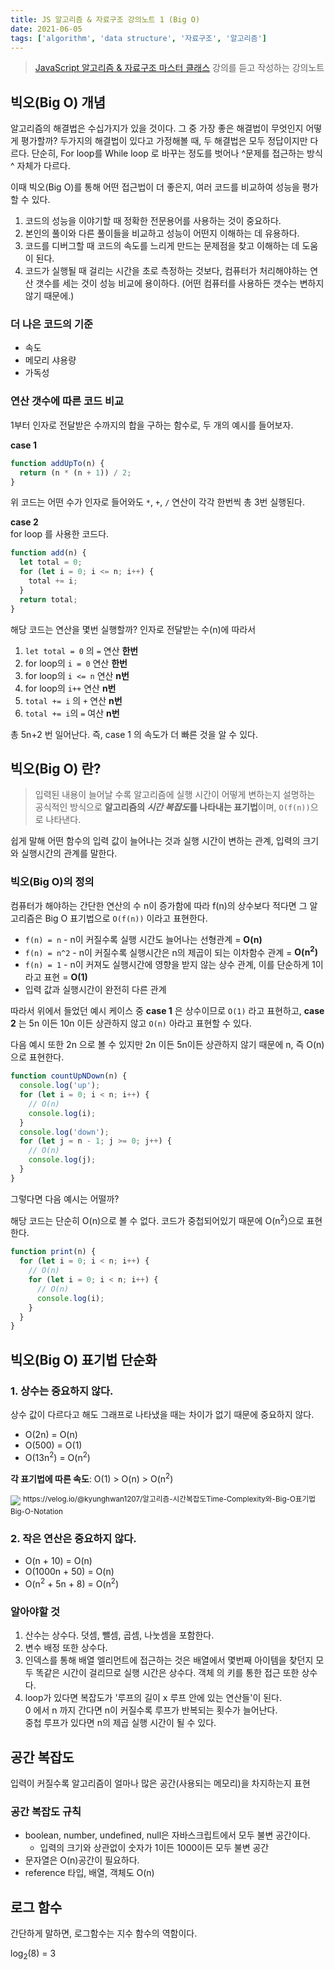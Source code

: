 ```yaml
---
title: JS 알고리즘 & 자료구조 강의노트 1 (Big O)
date: 2021-06-05
tags: ['algorithm', 'data structure', '자료구조', '알고리즘']
---
```


> [JavaScript 알고리즘 & 자료구조 마스터 클래스](!https://www.udemy.com/course/best-javascript-data-structures/) 강의를 듣고 작성하는 강의노트

## 빅오(Big O) 개념

알고리즘의 해결법은 수십가지가 있을 것이다. 그 중 가장 좋은 해결법이 무엇인지 어떻게 평가할까? 두가지의 해결법이 있다고 가정해볼 때, 두 해결법은 모두 정답이지만 다르다. 단순히, For loop를 While loop 로 바꾸는 정도를 벗어나 ^문제를 접근하는 방식^ 자체가 다르다.

이때 빅오(Big O)를 통해 어떤 접근법이 더 좋은지, 여러 코드를 비교하여 성능을 평가할 수 있다.

1. 코드의 성능을 이야기할 때 정확한 전문용어를 사용하는 것이 중요하다.
2. 본인의 풀이와 다른 풀이들을 비교하고 성능이 어떤지 이해하는 데 유용하다.
3. 코드를 디버그할 때 코드의 속도를 느리게 만드는 문제점을 찾고 이해하는 데 도움이 된다.
4. 코드가 실행될 때 걸리는 시간을 초로 측정하는 것보다, 컴퓨터가 처리해야하는 연산 갯수를 세는 것이 성능 비교에 용이하다.
   (어떤 컴퓨터를 사용하든 갯수는 변하지 않기 때문에.)

### 더 나은 코드의 기준

- 속도
- 메모리 샤용량
- 가독성

### 연산 갯수에 따른 코드 비교

1부터 인자로 전달받은 수까지의 합을 구하는 함수로, 두 개의 예시를 들어보자.

**case 1**

```js
function addUpTo(n) {
  return (n * (n + 1)) / 2;
}
```

위 코드는 어떤 수가 인자로 들어와도 `*`, `+`, `/` 연산이 각각 한번씩 총 3번 실행된다.

**case 2**  
for loop 를 사용한 코드다.

```js
function add(n) {
  let total = 0;
  for (let i = 0; i <= n; i++) {
    total += i;
  }
  return total;
}
```

해당 코드는 연산을 몇번 실행할까? 인자로 전달받는 수(n)에 따라서

1. `let total = 0` 의 `=` 연산 **한번**
2. for loop의 `i = 0` 연산 **한번**
3. for loop의 `i <= n` 연산 **n번**
4. for loop의 `i++` 연산 **n번**
5. `total += i` 의 `+` 연산 **n번**
6. `total += i`의 `=` 여산 **n번**

총 5n+2 번 일어난다. 즉, case 1 의 속도가 더 빠른 것을 알 수 있다.

## 빅오(Big O) 란?

> 입력된 내용이 늘어날 수록 알고리즘에 실행 시간이 어떻게 변하는지 설명하는 공식적인 방식으로 **알고리즘의 *시간 복잡도*를 나타내는 표기법**이며, `O(f(n))`으로 나타낸다.

쉽게 말해 어떤 함수의 입력 값이 늘어나는 것과 실행 시간이 변하는 관계, 입력의 크기와 실행시간의 관계를 말한다.

### 빅오(Big O)의 정의

컴퓨터가 해야하는 간단한 연산의 수 n이 증가함에 따라 f(n)의 상수보다 적다면 그 알고리즘은 Big O 표기법으로 `O(f(n))` 이라고 표현한다.

- `f(n) = n` - n이 커질수록 실행 시간도 늘어나는 선형관계 = **O(n)**
- `f(n) = n^2` - n이 커질수록 실행시간은 n의 제곱이 되는 이차함수 관계 = **O(n<sup>2</sup>)**
- `f(n) = 1` - n이 커져도 실행시간에 영향을 받지 않는 상수 관계, 이를 단순하게 1이라고 표현 = **O(1)**
- 입력 값과 실행시간이 완전히 다른 관계

따라서 위에서 들었던 예시 케이스 중 **case 1** 은 상수이므로 `O(1)` 라고 표현하고, **case 2** 는 5n 이든 10n 이든 상관하지 않고 `O(n)` 아라고 표현할 수 있다.

다음 예시 또한 2n 으로 볼 수 있지만 2n 이든 5n이든 상관하지 않기 때문에 n, 즉 O(n)으로 표현한다.

```js
function countUpNDown(n) {
  console.log('up');
  for (let i = 0; i < n; i++) {
    // O(n)
    console.log(i);
  }
  console.log('down');
  for (let j = n - 1; j >= 0; j++) {
    // O(n)
    console.log(j);
  }
}
```

그렇다면 다음 예시는 어떨까?

해당 코드는 단순히 O(n)으로 볼 수 없다. 코드가 중첩되어있기 때문에 O(n<sup>2</sup>)으로 표현한다.

```js
function print(n) {
  for (let i = 0; i < n; i++) {
    // O(n)
    for (let i = 0; i < n; i++) {
      // O(n)
      console.log(i);
    }
  }
}
```

## 빅오(Big O) 표기법 단순화

### 1. 상수는 중요하지 않다.

상수 값이 다르다고 해도 그래프로 나타냈을 때는 차이가 없기 때문에 중요하지 않다.

- O(2n) = O(n)
- O(500) = O(1)
- O(13n<sup>2</sup>) = O(n<sup>2</sup>)

**각 표기법에 따른 속도**: O(1) > O(n) > O(n<sup>2</sup>)

<img src="/notes/algorithm/big-o.jpg" />
<sup>
  https://velog.io/@kyunghwan1207/알고리즘-시간복잡도Time-Complexity와-Big-O표기법Big-O-Notation
</sup>

### 2. 작은 연산은 중요하지 않다.

- O(n + 10) = O(n)
- O(1000n + 50) = O(n)
- O(n<sup>2</sup> + 5n + 8) = O(n<sup>2</sup>)

### 알아야할 것

1. 산수는 상수다. 덧셈, 뺄셈, 곱셈, 나눗셈을 포함한다.
2. 변수 배정 또한 상수다.
3. 인덱스를 통해 배열 엘리먼트에 접근하는 것은 배열에서 몇번째 아이템을 찾던지 모두 똑같은 시간이 걸리므로 실행 시간은 상수다. 객체 의 키를 통한 접근 또한 상수다.
4. loop가 있다면 복잡도가 '루프의 길이 x 루프 안에 있는 연산들'이 된다.  
   0 에서 n 까지 간다면 n이 커질수록 루프가 반복되는 횟수가 늘어난다.  
   중첩 루프가 있다면 n의 제곱 실행 시간이 될 수 있다.

## 공간 복잡도

입력이 커질수록 알고리즘이 얼마나 많은 공간(사용되는 메모리)을 차지하는지 표현

### 공간 복잡도 규칙

- boolean, number, undefined, null은 자바스크립트에서 모두 불변 공간이다.
  - 입력의 크기와 상관없이 숫자가 1이든 1000이든 모두 불변 공간
- 문자열은 O(n)공간이 필요하다.
- reference 타입, 배열, 객체도 O(n)

## 로그 함수

간단하게 말하면, 로그함수는 지수 함수의 역함이다.

log<sub>2</sub>(8) = 3
